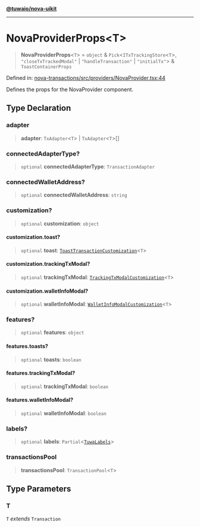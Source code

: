 [**@tuwaio/nova-uikit**](../../../../README.md)

***

# NovaProviderProps\<T\>

> **NovaProviderProps**\<`T`\> = `object` & `Pick`\<`ITxTrackingStore`\<`T`\>, `"closeTxTrackedModal"` \| `"handleTransaction"` \| `"initialTx"`\> & `ToastContainerProps`

Defined in: [nova-transactions/src/providers/NovaProvider.tsx:44](https://github.com/TuwaIO/nova-uikit/blob/047759965cf61f0df6200715d450b9218dd9d35b/packages/nova-transactions/src/providers/NovaProvider.tsx#L44)

Defines the props for the NovaProvider component.

## Type Declaration

### adapter

> **adapter**: `TxAdapter`\<`T`\> \| `TxAdapter`\<`T`\>[]

### connectedAdapterType?

> `optional` **connectedAdapterType**: `TransactionAdapter`

### connectedWalletAddress?

> `optional` **connectedWalletAddress**: `string`

### customization?

> `optional` **customization**: `object`

#### customization.toast?

> `optional` **toast**: [`ToastTransactionCustomization`](../../type-aliases/ToastTransactionCustomization.md)\<`T`\>

#### customization.trackingTxModal?

> `optional` **trackingTxModal**: [`TrackingTxModalCustomization`](../../type-aliases/TrackingTxModalCustomization.md)\<`T`\>

#### customization.walletInfoModal?

> `optional` **walletInfoModal**: [`WalletInfoModalCustomization`](../../type-aliases/WalletInfoModalCustomization.md)\<`T`\>

### features?

> `optional` **features**: `object`

#### features.toasts?

> `optional` **toasts**: `boolean`

#### features.trackingTxModal?

> `optional` **trackingTxModal**: `boolean`

#### features.walletInfoModal?

> `optional` **walletInfoModal**: `boolean`

### labels?

> `optional` **labels**: `Partial`\<[`TuwaLabels`](../../type-aliases/TuwaLabels.md)\>

### transactionsPool

> **transactionsPool**: `TransactionPool`\<`T`\>

## Type Parameters

### T

`T` *extends* `Transaction`
